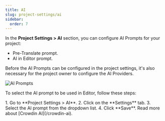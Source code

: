 ```yaml
---
title: AI
slug: project-settings/ai
sidebar:
  order: 7
---
```



In the **Project Settings > AI** section, you can configure AI Prompts for your project:

- Pre-Translate prompt.
- AI in Editor prompt.

Before the AI Prompts can be configured in the project settings, it's also necessary for the project owner to configure the AI Providers.

<Image src={aiAddingPrompt} alt="AI Prompts" />

To select the AI prompt to be used in Editor, follow these steps:

<Steps>
  1. Go to **Project Settings > AI**.
  2. Click on the **Settings** tab.
  3. Select the AI prompt from the dropdown list.
  4. Click **Save**.
</Steps>

<ReadMore>
  Read more about [Crowdin AI](/crowdin-ai).
</ReadMore>
